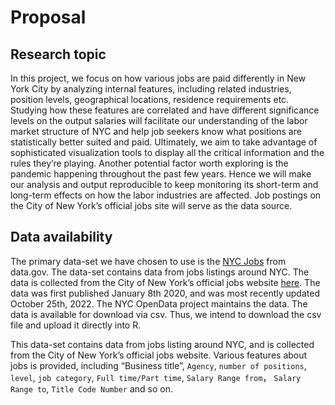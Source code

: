 # Proposal

## Research topic

In this project, we focus on how various jobs are paid differently in New York 
City by analyzing internal features, including related industries, position 
levels, geographical locations, residence requirements etc. Studying how these 
features are correlated and have different significance levels on the output 
salaries will facilitate our understanding of the labor market structure of NYC 
and help job seekers know what positions are statistically better suited and 
paid. Ultimately, we aim to take advantage of sophisticated visualization tools 
to display all the critical information and the rules they’re playing. Another 
potential factor worth exploring is the pandemic happening throughout the past 
few years. Hence we will make our analysis and output reproducible to keep 
monitoring its short-term and long-term effects on how the labor industries are 
affected. Job postings on the City of New York’s official jobs site will serve 
as the data source. 

## Data availability

The primary data-set we have chosen to use is the [NYC Jobs](https://catalog.data.gov/dataset/nyc-jobs) from data.gov. The data-set 
contains data from jobs listings around NYC. The data is collected from the City 
of New York's official jobs website [here](https://www1.nyc.gov/jobs/index.page). 
The data was first published January 8th 2020, and was most recently updated 
October 25th, 2022. The NYC OpenData project maintains the data. The data is 
available for download via csv. Thus, we intend to download the csv file and 
upload it directly into R. 

This data-set contains data from jobs listing around NYC, and is collected from 
the City of New York's official jobs website. Various features about jobs is 
provided, including "Business title", `Agency`, `number of positions`, `level`, 
`job category`, `Full time/Part time`, `Salary Range from`， `Salary Range to`, 
`Title Code Number` and so on. 
